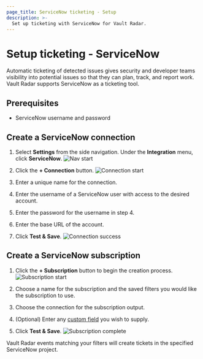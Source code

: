 ```yaml
---
page_title: ServiceNow ticketing - Setup
description: >-
  Set up ticketing with ServiceNow for Vault Radar.
---
```


# Setup ticketing - ServiceNow

Automatic ticketing of detected issues gives security and developer teams
visibility into potential issues so that they can plan, track, and report work.
Vault Radar supports ServiceNow as a ticketing tool.

## Prerequisites

- ServiceNow username and password

## Create a ServiceNow connection

1. Select **Settings** from the side navigation. Under the **Integration** menu, click **ServiceNow**.
   ![Nav start](/img/docs/vault-radar/integrations/servicenow/servicenow-int-1.png)

1. Click the **+ Connection** button.
   ![Connection start](/img/docs/vault-radar/integrations/servicenow/servicenow-int-2.png)

1. Enter a unique name for the connection.

1. Enter the username of a ServiceNow user with access to the desired account.

1. Enter the password for the username in step 4.

1. Enter the base URL of the account.

1. Click **Test & Save**.
   ![Connection success](/img/docs/vault-radar/integrations/servicenow/servicenow-int-3.png)

## Create a ServiceNow subscription

1. Click the **+ Subscription** button to begin the creation process.
   ![Subscription start](/img/docs/vault-radar/integrations/servicenow/servicenow-int-4.png)

1. Choose a name for the subscription and the saved filters you would like the subscription to use.

1. Choose the connection for the subscription output.

1. (Optional) Enter any [custom field](/hcp/docs/vault-radar/get-started/set-up-ticketing/servicenow/custom-fields) you wish to supply.

1. Click **Test & Save**.
   ![Subscription complete](/img/docs/vault-radar/integrations/servicenow/servicenow-int-5.png)

Vault Radar events matching your filters will create tickets in the specified ServiceNow project.